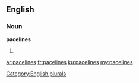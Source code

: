 ==English==

===Noun===
'''pacelines'''

# {{plural of|paceline}}

[[Category:English plurals]]

[[ar:pacelines]]
[[fr:pacelines]]
[[ku:pacelines]]
[[my:pacelines]]